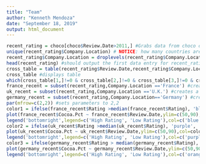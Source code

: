 ```yaml
---
title: "Team"
author: "Kenneth Mendoza"
date: "September 18, 2019"
output: html_document
---
```

```r
recent_rating = choco[choco$Review.Date>2011,] #Grabs data from choco only if the review date is greater than 2011
unique(recent_rating$Company.Location) # NOTICE: how many countries are listed but how many levels are there? 54 countries, 61 levels
recent_rating$Company.Location = droplevels(recent_rating$Company.Location) #drops the extra, unused levels from the data
head(recent_rating) #should output the first data entry for recent_rating
cross_table = table(recent_rating$Review.Date,recent_rating$Company.Location) #creates a table with columns: REview date and Company Location
cross_table #displays table
which(cross_table[1,]!=0 & cross_table[2,]!=0 & cross_table[3,]!=0 & cross_table[4,]!=0 & cross_table[5,]!=0) #Displays company locations with a cacao review for every year since 2012
france_recent = subset(recent_rating,Company.Location =='France') #creates a subset table, where company location is only in France
uk_recent = subset(recent_rating,Company.Location =='U.K.') #creates a subset table, where company location is only in U.K
germany_recent = subset(recent_rating,Company.Location=='Germany') #creates a subset table, where company location is only in Germany
par(mfrow=c(2,2)) #sets parameters to 2,2
color1 = ifelse(france_recent$Rating >median(france_recent$Rating), 'blue', 'green') #if the yearly rating is above the median rating, color returns as blue. Else, the color returns as green.
plot(france_recent$Cocoa.Pct ~ france_recent$Review.Date,ylim=c(50,90),col=color1,pch=18,cex=1.5,xlab="Review Date", ylab= "Cocoa Percentage", main= "France") #plots the cocoa percent and review date for France. Using the above code "color1" as the colors of the points.
legend('bottomright',legend=c('High Rating', 'Low Rating'),col=c('blue','green'),pch=18) #error, new.plot not called, should output a legend at the bottom right. Output would explain colors of points.
color2 = ifelse(uk_recent$Rating >median(uk_recent$Rating), 'purple', 'red')#if the yearly rating is above the median rating, color returns as purple. Else, the color returns as red.
plot(uk_recent$Cocoa.Pct ~ uk_recent$Review.Date,ylim=c(50,90),col=color2,pch=18,cex=1.5, xlab="Review Date", ylab= "Cocoa Percentage", main= "UK")#plots the cocoa percent and review date for UK. Using the above code "color2" as the colors of the points.
legend('bottomright',legend=c('High Rating', 'Low Rating'),col=c('purple','red'),pch=18) #error, new.plot not called, should output a legend at the bottom right. Output would explain colors of points.
color3 = ifelse(germany_recent$Rating > median(germany_recent$Rating), 'orange', 'yellow') #if the yearly rating is above the median rating, color returns as orange. Else, the color returns as yellow.
plot(germany_recent$Cocoa.Pct ~ germany_recent$Review.Date,ylim=c(50,90),col=color3,pch=18,cex=1.5,xlab="Review Date", ylab= "Cocoa Percentage", main= "Germany") #plots the cocoa percent and review date for Germany. Using the above code "color3" as the colors of the points
legend('bottomright',legend=c('High Rating', 'Low Rating'),col=c('orange','yellow'),pch=18) #error, new.plot not called, should output a legend at the bottom right. Output would explain colors of points.
```